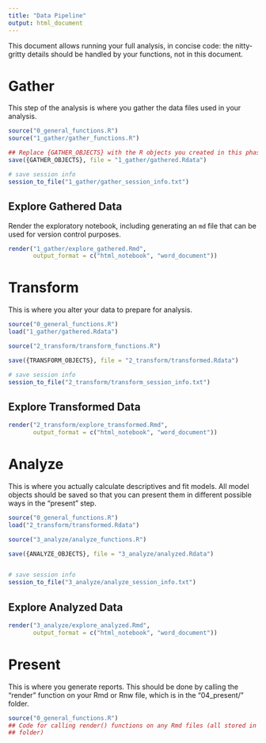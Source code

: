 ```yaml
---
title: "Data Pipeline"
output: html_document
---
```


This document allows running your full analysis, in concise code: the nitty-gritty details should be handled by your functions, not in this document.


# Gather
This step of the analysis is where you gather the data files used in your analysis.  
```r
source("0_general_functions.R")
source("1_gather/gather_functions.R")

## Replace {GATHER_OBJECTS} with the R objects you created in this phase
save({GATHER_OBJECTS}, file = "1_gather/gathered.Rdata")

# save session info
session_to_file("1_gather/gather_session_info.txt")

```

## Explore Gathered Data
Render the exploratory notebook, including generating an `md` file that can be used for version control purposes.
```r

render("1_gather/explore_gathered.Rmd",
       output_format = c("html_notebook", "word_document"))

```


# Transform
This is where you alter your data to prepare for analysis.
```r
source("0_general_functions.R")
load("1_gather/gathered.Rdata")

source("2_transform/transform_functions.R")

save({TRANSFORM_OBJECTS}, file = "2_transform/transformed.Rdata")

# save session info
session_to_file("2_transform/transform_session_info.txt")

```

## Explore Transformed Data
```r

render("2_transform/explore_transformed.Rmd",
       output_format = c("html_notebook", "word_document"))

```

# Analyze
This is where you actually calculate descriptives and fit models.  All model objects should be saved so that you can present them in different possible ways in the "present" step.
```r
source("0_general_functions.R")
load("2_transform/transformed.Rdata")

source("3_analyze/analyze_functions.R")

save({ANALYZE_OBJECTS}, file = "3_analyze/analyzed.Rdata")


# save session info
session_to_file("3_analyze/analyze_session_info.txt")

```

## Explore Analyzed Data
```r

render("3_analyze/explore_analyzed.Rmd",
       output_format = c("html_notebook", "word_document"))

```

# Present
This is where you generate reports.  This should be done by calling the "render" function on your Rmd or Rnw file, which is in the "04_present/" folder.
```r
source("0_general_functions.R")
## Code for calling render() functions on any Rmd files (all stored in '04_present/'
## folder)


```

